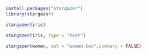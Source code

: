 ```r
install.packages("stargazer")
library(stargazer)
```

```r
stargazer(iris)
```

```r
stargazer(iris, type = "text")

```

```r
stargazer(women, out = "women.tex",summary = FALSE)
```

